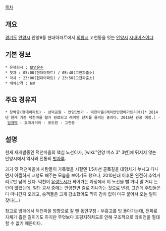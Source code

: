 [[목차]]
== 개요 ==
[[경기도]] [[안양시]] 안양9동 현대아파트에서 [[의왕시]] 고천동을 잇는 [[안양]]시 [[시내버스]]이다.

== 기본 정보 ==
 * 운행회사 : [[보영운수]]
 * 첫차 : 05:00(현대아파트) / 05:40(고천파출소)
 * 막차 : 23:00(현대아파트) / 23:50(고천파출소)
 * 배차간격 : 6분

== 주요 경유지 ==
 * 창박골(현대아파트) - 삼덕공원 - 안양1번가 - 덕천마을(래미안안양메가트리아)[* 2014년 현재 기존 덕천마을 철거 완료되고 래미안 단지를 올리는 중이다. 2016년 완공 예정.] - [[범계역]] - 호계사거리 - 포도원 - 고천동

== 설명 ==
현재 재개발중인 덕천마을의 핵심 노선이자, [wiki:"안양 버스 3" 3번]에 뒤지지 않는 안양시에서 역사와 전통의 [[빗자루]].

과거 옛 덕천마을에 사람들이 가득했을 시절엔 1.5차선 골목길을 대형차가 쑤시고 다니면서 아찔하게 교행도 해주는 모습을 보이기도 했으나, 2010년대 이후론 완전히 추억거리로만 남게 됐다. 덕천이 [[유령도시]]가 되어가는 과정에서 이 노선을 뺄 거냐 말 거냐 논란이 많았는데, 일단 공사 중에는 안양천변 길로 지나가는 것으로 변경. 그런데 주민들은 다 떠나간지 오래고, 승객들은 크게 감소했어도 딱히 감차 없이 마구 붙어서 오는 일이 잦다(…)

참고로 범계에서 덕천마을 방향으로 갈 땐 동안구청 - 부흥고를 빙 돌아가는데, 전파로 자체가 좁은 길이기도 하지만 무엇보다 호평지하차도로 인해 구조적으로 좌회전을 절대 할 수 없기 때문이다.
